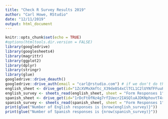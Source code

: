 ```yaml
---
title: "Check R Survey Results 2019"
author: "Carl Howe, RStudio"
date: "12/11/2019"
output: html_document
---
```


```r
knitr::opts_chunk$set(echo = TRUE)
#options(htmltools.dir.version = FALSE)
library(googledrive)
library(googlesheets4)
library(magrittr)
library(ggplot2)
library(dplyr)
library(stringr)
library(glue)
googledrive::drive_deauth()
googledrive::drive_auth(email = "carl@rstudio.com") # if we don't do this explicitly, auth doesn't really work for me.
english_sheet <- drive_get(id="1ZcXVMxXmftc_X39de8S4xClTCL1C2lUYNfFFuuPx11A")
english_survey <- sheets_read(english_sheet, sheet = "Form Responses 1")
spanish_sheet <- drive_get(id="1rDcFtOfNz4g7rfIUecr2IASQluAJDKNphovtT4rHXI0")
spanish_survey <- sheets_read(spanish_sheet, sheet = "Form Responses 1")
print(glue("Number of English responses is {nrow(english_survey)}"))
print(glue("Number of Spanish responses is {nrow(spanish_survey)}"))
```
